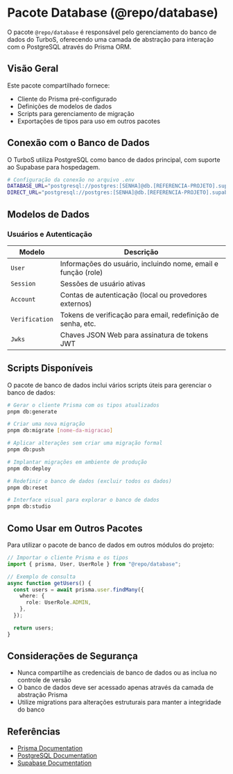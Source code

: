 # Pacote Database (@repo/database)

O pacote `@repo/database` é responsável pelo gerenciamento do banco de dados do TurboS, oferecendo uma camada de abstração para interação com o PostgreSQL através do Prisma ORM.

## Visão Geral

Este pacote compartilhado fornece:

- Cliente do Prisma pré-configurado
- Definições de modelos de dados
- Scripts para gerenciamento de migração
- Exportações de tipos para uso em outros pacotes

## Conexão com o Banco de Dados

O TurboS utiliza PostgreSQL como banco de dados principal, com suporte ao Supabase para hospedagem.

```bash
# Configuração da conexão no arquivo .env
DATABASE_URL="postgresql://postgres:[SENHA]@db.[REFERENCIA-PROJETO].supabase.co:5432/postgres"
DIRECT_URL="postgresql://postgres:[SENHA]@db.[REFERENCIA-PROJETO].supabase.co:5432/postgres"
```

## Modelos de Dados

### Usuários e Autenticação

| Modelo         | Descrição                                                     |
| -------------- | ------------------------------------------------------------- |
| `User`         | Informações do usuário, incluindo nome, email e função (role) |
| `Session`      | Sessões de usuário ativas                                     |
| `Account`      | Contas de autenticação (local ou provedores externos)         |
| `Verification` | Tokens de verificação para email, redefinição de senha, etc.  |
| `Jwks`         | Chaves JSON Web para assinatura de tokens JWT                 |

## Scripts Disponíveis

O pacote de banco de dados inclui vários scripts úteis para gerenciar o banco de dados:

```bash
# Gerar o cliente Prisma com os tipos atualizados
pnpm db:generate

# Criar uma nova migração
pnpm db:migrate [nome-da-migracao]

# Aplicar alterações sem criar uma migração formal
pnpm db:push

# Implantar migrações em ambiente de produção
pnpm db:deploy

# Redefinir o banco de dados (excluir todos os dados)
pnpm db:reset

# Interface visual para explorar o banco de dados
pnpm db:studio
```

## Como Usar em Outros Pacotes

Para utilizar o pacote de banco de dados em outros módulos do projeto:

```typescript
// Importar o cliente Prisma e os tipos
import { prisma, User, UserRole } from "@repo/database";

// Exemplo de consulta
async function getUsers() {
  const users = await prisma.user.findMany({
    where: {
      role: UserRole.ADMIN,
    },
  });

  return users;
}
```

## Considerações de Segurança

- Nunca compartilhe as credenciais de banco de dados ou as inclua no controle de versão
- O banco de dados deve ser acessado apenas através da camada de abstração Prisma
- Utilize migrations para alterações estruturais para manter a integridade do banco

## Referências

- [Prisma Documentation](https://www.prisma.io/docs)
- [PostgreSQL Documentation](https://www.postgresql.org/docs/)
- [Supabase Documentation](https://supabase.com/docs)
